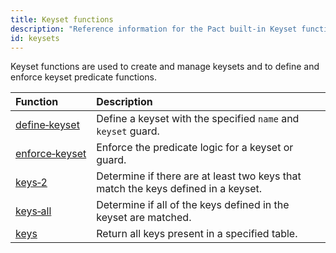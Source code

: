 ```yaml
---
title: Keyset functions
description: "Reference information for the Pact built-in Keyset functions."
id: keysets
---
```


Keyset functions are used to create and manage keysets and to define and enforce keyset predicate functions.

| Function | Description |
| :-------- | :----------- |
| [define&#8209;keyset](/pact-5/keysets/define-keyset) | Define a keyset with the specified `name` and `keyset` guard.|
| [enforce&#8209;keyset](/pact-5/keysets/enforce-keyset) | Enforce the predicate logic for a keyset or guard.|
| [keys&#8209;2](/pact-5/keysets/keys-2) | Determine if there are at least two keys that match the keys defined in a keyset.|
| [keys&#8209;all](/pact-5/keysets/keys-all) | Determine if all of the keys defined in the keyset are matched.|
| [keys](/pact-5/keysets/keys) | Return all keys present in a specified table.|
